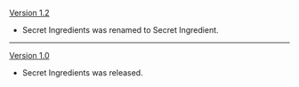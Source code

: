 {{Change History/Header}}
[[Version 1.2]]
*Secret Ingredients was renamed to Secret Ingredient.
----
[[Version 1.0]]
*Secret Ingredients was released.